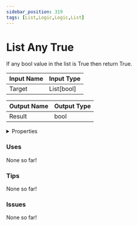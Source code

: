 ```yaml
---
sidebar_position: 319
tags: [List,Logic,Logic,List]
---
```


# List Any True

If any bool value in the list is True then return True.




<EsbSvg />

| Input Name | Input Type |
|-----------|-----------|
| Target | List[bool] |

| Output Name | Output Type |
|-----------|-----------|
| Result | bool |


<details>
  <summary>Properties</summary>
  <div>
    <div>
    <table>
      <thead>
        <tr>
          <th>Is beta required?</th>
          <th>❌</th>
        </tr>
        <tr>
          <th>Is this chip a trolling risk?</th>
          <th>❌</th>
        </tr>
        <tr>
          <th>Chip UUID</th>
          <th>f9589495-685e-4e14-af2e-5cd45f860021</th>
        </tr>
      </thead>
    </table>
    </div>
  </div>
</details>

### Uses

None so far!

### Tips

None so far!

### Issues

None so far!